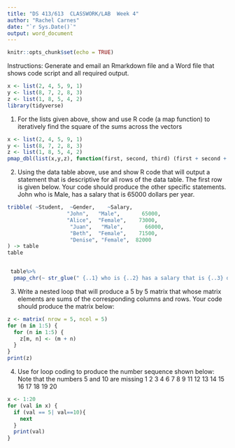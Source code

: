 ---
title: "DS 413/613  CLASSWORK/LAB  Week 4"
author: "Rachel Carnes"
date: "`r Sys.Date()`"
output: word_document
---

```{r setup, include=FALSE}
knitr::opts_chunk$set(echo = TRUE)
```

Instructions: Generate and email an Rmarkdown file and a Word file that shows code script 
and all required output.
```{r}
x <- list(2, 4, 5, 9, 1)
y <- list(8, 7, 2, 8, 3)
z <- list(1, 8, 5, 4, 2)
library(tidyverse)
```
1) For the lists given above, show and use R code (a map function) to iteratively 
find the square of the sums across the vectors


```{r}
x <- list(2, 4, 5, 9, 1)
y <- list(8, 7, 2, 8, 3)
z <- list(1, 8, 5, 4, 2)
pmap_dbl(list(x,y,z), function(first, second, third) (first + second + third)^2)


```
2) Using the data table above, use and show R code that will output a statement that
is descriptive for all rows of the data table.
The first row is given below.  Your code should produce the other specific statements.
  John who is Male, has a salary that is 65000 dollars per year.
  
```{r}
tribble( ~Student,  ~Gender,    ~Salary,
                   "John",   "Male",       65000,
                   "Alice",  "Female",    73000,
                    "Juan",   "Male",       66000,
                    "Beth",  "Female",    71500,
                    "Denise", "Female",  82000
) -> table
table


 table%>% 
  pmap_chr(~ str_glue(" {..1} who is {..2} has a salary that is {..3} dollars per year."))
```
3) Write a nested loop that will produce a 5 by 5 matrix that whose matrix elements
are sums of the corresponding columns and rows. Your code should produce the matrix below:

```{r}
z <- matrix( nrow = 5, ncol = 5)
for (m in 1:5) {
  for (n in 1:5) {
    z[m, n] <- (m + n)
  }
}
print(z)
```
4) Use for loop coding to produce the number sequence shown below:
     Note that the numbers 5 and 10 are missing
1
2
3
4
6
7
8
9
11
12
13
14
15
16
17
18
19
20


```{r}
x <- 1:20
for (val in x) {
  if (val == 5| val==10){
    next
  }
  print(val)
}



```